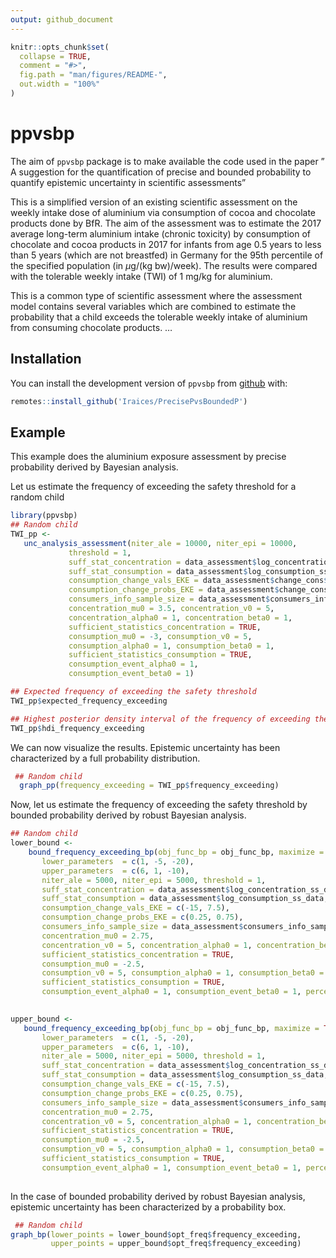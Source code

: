 ```yaml
---
output: github_document
---
```


<!-- README.md is generated from README.Rmd. Please edit that file -->

```r
knitr::opts_chunk$set(
  collapse = TRUE,
  comment = "#>",
  fig.path = "man/figures/README-",
  out.width = "100%"
)
```

# ppvsbp

<!-- badges: start -->
<!-- badges: end -->

The aim of `ppvsbp` package is to make available the code used in the paper
" A suggestion for the quantification of precise and bounded probability to quantify epistemic uncertainty in scientific assessments"
 
This is a simplified version of an existing scientific assessment on the weekly intake dose of aluminium via consumption of cocoa and chocolate products done by BfR. 
The aim of the assessment was to estimate the 2017 average long-term aluminium intake (chronic toxicity) by consumption of chocolate and cocoa products in 2017 for infants from age 0.5 years to less than 5 years (which are not breastfed) in Germany for the 95th percentile of the specified population  (in $\mu$g/(kg bw)/week). The results were compared with the tolerable weekly intake (TWI) of 1 mg/kg for aluminium.

This is a common type of scientific assessment where the assessment model contains several variables which are combined to estimate the probability that a child exceeds the tolerable weekly intake of aluminium from consuming chocolate products. 
...

## Installation

You can install the development version of `ppvsbp` from [github](https://github.com/Iraices/PrecisePvsBoundedP) with:

``` r
remotes::install_github('Iraices/PrecisePvsBoundedP')
```

## Example
This example does the aluminium exposure assessment by precise probability derived by Bayesian analysis.

Let us estimate the frequency of exceeding the safety threshold for a random child

```r
library(ppvsbp)
## Random child
TWI_pp <-
   unc_analysis_assessment(niter_ale = 10000, niter_epi = 10000,
             threshold = 1,
             suff_stat_concentration = data_assessment$log_concentration_ss_data,
             suff_stat_consumption = data_assessment$log_consumption_ss_data,
             consumption_change_vals_EKE = data_assessment$change_cons$vals,
             consumption_change_probs_EKE = data_assessment$change_cons$probs/100,
             consumers_info_sample_size = data_assessment$consumers_info_sample_size,
             concentration_mu0 = 3.5, concentration_v0 = 5,
             concentration_alpha0 = 1, concentration_beta0 = 1,
             sufficient_statistics_concentration = TRUE,
             consumption_mu0 = -3, consumption_v0 = 5,
             consumption_alpha0 = 1, consumption_beta0 = 1,
             sufficient_statistics_consumption = TRUE,
             consumption_event_alpha0 = 1,
             consumption_event_beta0 = 1)

## Expected frequency of exceeding the safety threshold
TWI_pp$expected_frequency_exceeding

## Highest posterior density interval of the frequency of exceeding the safety threshold
TWI_pp$hdi_frequency_exceeding

```

We can now visualize the results. Epistemic uncertainty has been characterized by a full probability distribution.

```r
 ## Random child
  graph_pp(frequency_exceeding = TWI_pp$frequency_exceeding)
```

Now, let us estimate the frequency of exceeding the safety threshold by bounded probability derived by robust Bayesian analysis. 

```r
## Random child
lower_bound <-
    bound_frequency_exceeding_bp(obj_func_bp = obj_func_bp, maximize = FALSE,
       lower_parameters  = c(1, -5, -20),
       upper_parameters  = c(6, 1, -10),
       niter_ale = 5000, niter_epi = 5000, threshold = 1,
       suff_stat_concentration = data_assessment$log_concentration_ss_data,
       suff_stat_consumption = data_assessment$log_consumption_ss_data,
       consumption_change_vals_EKE = c(-15, 7.5),
       consumption_change_probs_EKE = c(0.25, 0.75),
       consumers_info_sample_size = data_assessment$consumers_info_sample_size,
       concentration_mu0 = 2.75,
       concentration_v0 = 5, concentration_alpha0 = 1, concentration_beta0 = 1,
       sufficient_statistics_concentration = TRUE,
       consumption_mu0 = -2.5,
       consumption_v0 = 5, consumption_alpha0 = 1, consumption_beta0 = 1,
       sufficient_statistics_consumption = TRUE,
       consumption_event_alpha0 = 1, consumption_event_beta0 = 1, percentile = NULL)
  

upper_bound <- 
   bound_frequency_exceeding_bp(obj_func_bp = obj_func_bp, maximize = TRUE,
       lower_parameters  = c(1, -5, -20),
       upper_parameters  = c(6, 1, -10),
       niter_ale = 5000, niter_epi = 5000, threshold = 1,
       suff_stat_concentration = data_assessment$log_concentration_ss_data,
       suff_stat_consumption = data_assessment$log_consumption_ss_data,
       consumption_change_vals_EKE = c(-15, 7.5),
       consumption_change_probs_EKE = c(0.25, 0.75),
       consumers_info_sample_size = data_assessment$consumers_info_sample_size,
       concentration_mu0 = 2.75,
       concentration_v0 = 5, concentration_alpha0 = 1, concentration_beta0 = 1,
       sufficient_statistics_concentration = TRUE,
       consumption_mu0 = -2.5,
       consumption_v0 = 5, consumption_alpha0 = 1, consumption_beta0 = 1,
       sufficient_statistics_consumption = TRUE,
       consumption_event_alpha0 = 1, consumption_event_beta0 = 1, percentile = NULL)
  
```

In the case of bounded probability derived by robust Bayesian analysis, epistemic uncertainty has been characterized by a
probability box. 


```r
 ## Random child
graph_bp(lower_points = lower_bound$opt_freq$frequency_exceeding, 
         upper_points = upper_bound$opt_freq$frequency_exceeding)
  
```
